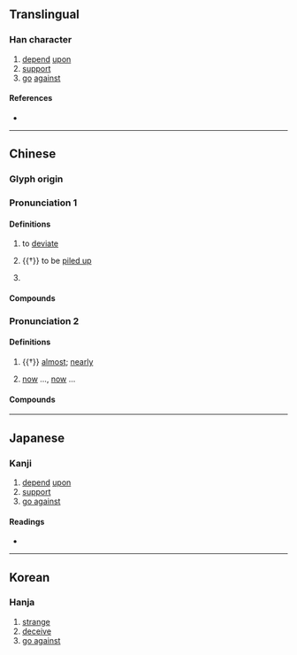 {{character info}}
==Translingual==

===Han character===
{{Han char|rn=9|rad=人|as=06|sn=8|four=27212|canj=ONMU|ids=⿰亻危}}

# [[depend]] [[upon]]
# [[support]]
# [[go]] [[against]]

====References====
* {{Han ref|kx=0100.270|dkj=00566|dj=0213.050|hdz=10151.020|uh=4F79|ud=20345|bh=CBC1|bd=52161}}

----

==Chinese==
{{zh-forms}}

===Glyph origin===
{{Han etym}}

===Pronunciation 1===
{{zh-pron
|m=guǐ
|c=gwai2
|mc=y
|oc=y
|ma=
|cat=v,a
}}

====Definitions====
{{zh-hanzi}}

# {{lb|zh|literary}} to [[deviate]]
# {{†}} to be [[pile up|piled up]]
# {{lb|zh|literary}} {{zh-alt-form|詭|[[strange]]; [[deceitful]]}}

====Compounds====
{{zh-der|佹形僪狀|佹侘|佹常|佹異|佹詩|佹誕|佹瑣|佹辭|佹辯|佹僪|欐僪}}

===Pronunciation 2===
{{zh-pron
|m=guǐ,guī
|c=gwai2
|ma=
|cat=adv
}}

====Definitions====
{{zh-hanzi}}

# {{†}} [[almost]]; [[nearly]]
# {{lb|zh|literary|in the 佹...佹... construction}} [[now]] …, [[now]] …

====Compounds====
{{zh-der|佹佹|佹得|佹得佹失}}

----

==Japanese==

===Kanji===
{{ja-kanji|grade=|rs=人06}}

# [[depend]] [[upon]]
# [[support]]
# [[go against]]

====Readings====
* {{ja-readings|on=[[き]] (ki)|kun=[[かさなる]] (kasanaru), [[よる]] (yoru), [[もとる]] (motoru), [[ささえる]] (sasaeru)}}

----

==Korean==

===Hanja===
{{ko-hanja|hangeul=궤|rv=gwe|mr=kwe}}

# [[strange]]
# [[deceive]]
# [[go against]]